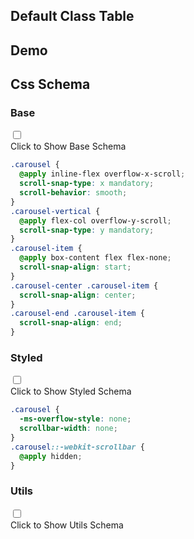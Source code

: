 

## Default Class Table
  
<CssTable name="carousel" />
  
## Demo
  
<Demo></Demo>
  
## Css Schema


### Base

<div className="collapse">
<input type="checkbox" /> 
<div class="collapse-title px-0">
<span class="btn">Click to Show Base Schema</span>
</div>
<div class="collapse-content"> 

```css
.carousel {
  @apply inline-flex overflow-x-scroll;
  scroll-snap-type: x mandatory;
  scroll-behavior: smooth;
}
.carousel-vertical {
  @apply flex-col overflow-y-scroll;
  scroll-snap-type: y mandatory;
}
.carousel-item {
  @apply box-content flex flex-none;
  scroll-snap-align: start;
}
.carousel-center .carousel-item {
  scroll-snap-align: center;
}
.carousel-end .carousel-item {
  scroll-snap-align: end;
}

```

</div>
</div>



### Styled

<div className="collapse">
<input type="checkbox" /> 
<div class="collapse-title px-0">
<span class="btn">Click to Show Styled Schema</span>
</div>
<div class="collapse-content"> 

```css
.carousel {
  -ms-overflow-style: none;
  scrollbar-width: none;
}
.carousel::-webkit-scrollbar {
  @apply hidden;
}

```

</div>
</div>



### Utils

<div className="collapse">
<input type="checkbox" /> 
<div class="collapse-title px-0">
<span class="btn">Click to Show Utils Schema</span>
</div>
<div class="collapse-content"> 

```css

```

</div>
</div>




